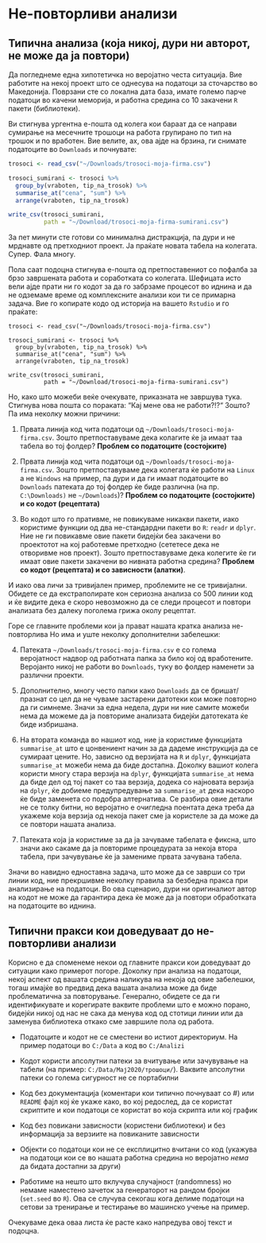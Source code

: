 # Не-повторливи анализи

## Типична анализа (која никој, дури ни авторот, не може да ја повтори) {#typical}

Да погледнеме една хипотетичка но веројатно честа ситуација. Вие работите на некој проект што се однесува на податоци за сточарство во Македонија. Поврзани сте со локална дата база, имате големо парче податоци во качени меморија, и работна средина со 10 закачени `R` пакети (библиотеки). 

Ви стигнува ургентна е-пошта од колега кои бараат да се направи сумирање на месечните трошоци на работа групирано по тип на трошок и по вработен. Вие велите, ах, ова ајде на брзина, ги снимате податоците во `Downloads` и почнувате:

```r
trosoci <- read_csv("~/Downloads/trosoci-moja-firma.csv")

trosoci_sumirani <- trosoci %>% 
  group_by(vraboten, tip_na_trosok) %>% 
  summarise_at("cena", "sum") %>% 
  arrange(vraboten, tip_na_trosok)

write_csv(trosoci_sumirani, 
          path = "~/Download/trosoci-moja-firma-sumirani.csv")
```

За пет минути сте готови со минимална дистракција, па дури и не мрднавте од претходниот проект. Ја праќате новата табела на колегата. Супер. Фала многу.

Пола саат подоцна стигнува е-пошта од претпоставениот со пофалба за брзо завршената работа и соработката со колегата. Шефицата исто вели ајде прати ни го кодот за да го забрзаме процесот во иднина и да не одземаме време од комплексните анализи кои ти се примарна задача. Вие го копирате кодо од историја на вашето `Rstudio` и го праќате:

```
trosoci <- read_csv("~/Downloads/trosoci-moja-firma.csv")

trosoci_sumirani <- trosoci %>% 
  group_by(vraboten, tip_na_trosok) %>% 
  summarise_at("cena", "sum") %>% 
  arrange(vraboten, tip_na_trosok)

write_csv(trosoci_sumirani, 
          path = "~/Download/trosoci-moja-firma-sumirani.csv")
```

Но, како што можеби веќе очекувате, приказната не завршува тука. Стигнува нова пошта со пораката: "Кај мене ова не работи?!?“ Зошто? Па има неколку можни причини:

1. Првата линија код чита податоци од `~/Downloads/trosoci-moja-firma.csv`. Зошто претпоставуваме дека колагите ќе ја имаат таа табела во тој фолдер? **Проблем со податоците (состојките)**

2. Првата линија код чита податоци од `~/Downloads/trosoci-moja-firma.csv`. Зошто претпоставуваме дека колегата ќе работи на `Linux` а не `Windows` на пример, па дури и да ги имаат податоците во `Downloads` патеката до тој фолдер ќе биде различна (на пр. `C:\Downloads)` не `~/Downloads`)? **Проблем со податоците (состојките) и со кодот (рецептата)**

3. Во кодот што го пративме, не повикуваме никакви пакети, иако користиме функции од два не-стандардни пакети во `R`: `readr` и `dplyr`. Ние не ги повикавме овие пакети бидејќи беа закачени во проектотот на кој работевме претходно (сететесе дека не отворивме нов проект). Зошто претпоставуваме дека колегите ќе ги имаат овие пакети закачени во нивната работна средина? **Проблем со кодот (рецептата) и со зависности (алатки)**. 

И иако ова личи за тривијален пример, проблемите не се тривијални. Обидете се да екстраполирате кон сериозна анализа со 500 линии код и ќе видите дека е скоро невозможно да се следи процесот и повтори анализата без далеку поголема грижа околу рецептат.

Горе се главните проблеми кои ја прават нашата кратка анализа не-повторлива Но има и уште неколку дополнителни забелешки:

4. Патеката `~/Downloads/trosoci-moja-firma.csv` е со голема веројатност надвор од работната папка за било кој од вработените. Веројанто никој не работи во `Downloads`, туку во фолдер наменети за различни проекти. 

5. Дополнително, многу често папки како `Downloads` да се бришат/празнат со цел да не чуваме застарени датотеки кои може повторно да ги симнеме. Значи за една недела, дури ни ние самите можеби нема да можеме да ја повториме анализата бидејќи датотеката ќе биде избришана.

6. На втората команда во нашиот код, ние ја користиме функцијата `summarise_at` што е цонвениент начин за да дадеме инструкција да се сумираат цените. Но, зависно од верзијата на `R` и `dplyr`, функцијата `summarise_at` можеби нема да биде достапна. Доколку вашиот колега користи многу стара верзија на `dplyr`, функцијата `summarise_at` нема да биде дел од тој пакет со таа верзија, додека со најновата верзија на `dplyr`, ќе добиеме предупредување за `summarise_at` дека наскоро ќе биде заменета со подобра алтернатива. Се разбира овие детали не се толку битни, но веројатно е очигледна поентата дека треба да укажеме која верзија од некоја пакет сме ја користеле за да може да се повтори нашата анализа. 

7. Патеката која ја користиме за да ја зачуваме табелата е фиксна, што значи ако сакаме да ја повториме процедурата за некоја втора табела, при зачувување ќе ја замениме првата зачувана табела. 

Значи во навидно едноставна задача, што може да се заврши со три линии код, ние прекршивме неколку правила за безбедна пракса при анализирање на податоци. Во ова сценарио, дури ни оригиналиот автор на кодот не може да гарантира дека ќе може да ја повтори обработката на податоците во иднина.

## Типични пракси кои доведуваат до не-повторливи анализи {#indicators}

Корисно е да споменеме некои од главните пракси кои доведуваат до ситуации како примерот погоре. Доколку при анализа на податоци, некој аспект од вашата средина наликува на некоја од овие забелешки, тогаш имајќе во предвид дека вашата анализа може да биде проблематична за повторување. Генерално, обидете се да ги идентификувате и корегирате ваквите проблеми што е можно порано, бидејќи никој од нас не сака да менува код од стотици линии или да заменува библиотека откако сме завршиле пола од работа.

- Податоците и кодот не се сместени во истиот директориум. На пример податоци во `C:/Data` а код во `C:/Analizi`

- Кодот користи апсолутни патеки за вчитување или зачувување на табели (на пример: `C:/Data/Мај2020/трошоци/`). Ваквите апсолутни патеки со голема сигурност не се портабилни

- Код без документација (коментари кои типично почнуваат со #) или `README` фајл кој ќе укаже како, во кој редослед, да се користат скриптите и кои податоци се користат во која скрипта или кој график

- Код без повикани зависности (користени библиотеки) и без информација за верзиите на повиканите зависности

- Објекти со податоци кои не се експлицитно вчитани со код (укажува на податоци кои се во нашата работна средина но веројатно _нема_ да бидата достапни за други)

- Работиме на нешто што вклучува случајност (randomness) но немаме наместено зачеток за генераторот на рандом бројки (`set.seed` во `R`). Ова се случува секогаш кога делиме податоци на сетови за тренирање и тестирање во машинско учење на пример.

Очекуваме дека оваа листа ќе расте како напредува овој текст и подоцна. 
